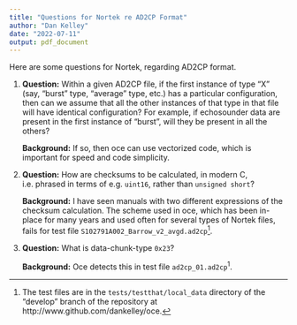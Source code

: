 ```yaml
---
title: "Questions for Nortek re AD2CP Format"
author: "Dan Kelley"
date: "2022-07-11"
output: pdf_document
---
```


Here are some questions for Nortek, regarding AD2CP format.

1. **Question:** Within a given AD2CP file, if the first instance of type "X"
   (say, "burst" type, "average" type, etc.) has a particular configuration,
   then can we assume that all the other instances of that type in that file
   will have identical configuration? For example, if echosounder data are
   present in the first instance of "burst", will they be present in all the
   others?

   **Background:** If so, then oce can use vectorized code, which is important
   for speed and code simplicity.

2. **Question:** How are checksums to be calculated, in modern C, i.e. phrased
   in terms of e.g. `uint16`, rather than `unsigned short`?

   **Background:** I have seen manuals with two different expressions of the
   checksum calculation. The scheme used in oce, which has been in-place for
   many years and used often for several types of Nortek files, fails for test
   file `S102791A002_Barrow_v2_avgd.ad2cp`^[The test files are in the
   `tests/testthat/local_data` directory of the "develop" branch of the
   repository at http://www.github.com/dankelley/oce.].

3. **Question:** What is data-chunk-type `0x23`?

   **Background:** Oce detects this in test file `ad2cp_01.ad2cp`$^1$.

